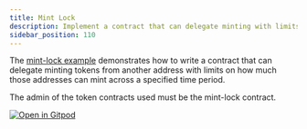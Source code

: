 ```yaml
---
title: Mint Lock
description: Implement a contract that can delegate minting with limits.
sidebar_position: 110
---
```


<head>
  <title>{`Implement contract that can delegate minting with limits.`}</title>
  <meta charSet="utf-8" />
  <meta
    property="og:title"
    content="Implement a contract that can delegate minting with limits."
  />
  <meta
    property="og:description"
    content="Implement a contract that can delegate minting with limits."
  />
</head>

The [mint-lock example] demonstrates how to write a contract that can delegate minting tokens from another address with limits on how much those addresses can mint across a specified time period.

The admin of the token contracts used must be the mint-lock contract.

[![Open in Gitpod](https://gitpod.io/button/open-in-gitpod.svg)][oigp]

[oigp]: https://gitpod.io/#https://github.com/stellar/soroban-examples/tree/v22.0.1
[mint-lock example]: https://github.com/stellar/soroban-examples/tree/v22.0.1/mint-lock
